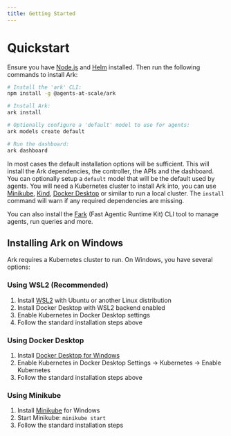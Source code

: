 ```yaml
---
title: Getting Started
---
```


# Quickstart

Ensure you have [Node.js](https://nodejs.org/en/download) and [Helm](https://helm.sh/docs/intro/install/) installed. Then run the following commands to install Ark:

```bash
# Install the 'ark' CLI:
npm install -g @agents-at-scale/ark

# Install Ark:
ark install

# Optionally configure a 'default' model to use for agents:
ark models create default

# Run the dashboard:
ark dashboard
```

In most cases the default installation options will be sufficient. This will install the Ark dependencies, the controller, the APIs and the dashboard. You can optionally setup a `default` model that will be the default used by agents. You will need a Kubernetes cluster to install Ark into, you can use [Minikube](https://minikube.sigs.k8s.io/docs/start), [Kind](https://kind.sigs.k8s.io/docs/user/quick-start/), [Docker Desktop](https://docs.docker.com/desktop/kubernetes/) or similar to run a local cluster. The `install` command will warn if any required dependencies are missing.

You can also install the [Fark](./developer-guide/cli-tools.mdx) (Fast Agentic Runtime Kit) CLI tool to manage agents, run queries and more.

## Installing Ark on Windows

Ark requires a Kubernetes cluster to run. On Windows, you have several options:

### Using WSL2 (Recommended)

1. Install [WSL2](https://docs.microsoft.com/en-us/windows/wsl/install) with Ubuntu or another Linux distribution
2. Install Docker Desktop with WSL2 backend enabled
3. Enable Kubernetes in Docker Desktop settings
4. Follow the standard installation steps above

### Using Docker Desktop

1. Install [Docker Desktop for Windows](https://docs.docker.com/desktop/install/windows-install/)
2. Enable Kubernetes in Docker Desktop Settings → Kubernetes → Enable Kubernetes
3. Follow the standard installation steps above

### Using Minikube

1. Install [Minikube](https://minikube.sigs.k8s.io/docs/start/) for Windows
2. Start Minikube: `minikube start`
3. Follow the standard installation steps
